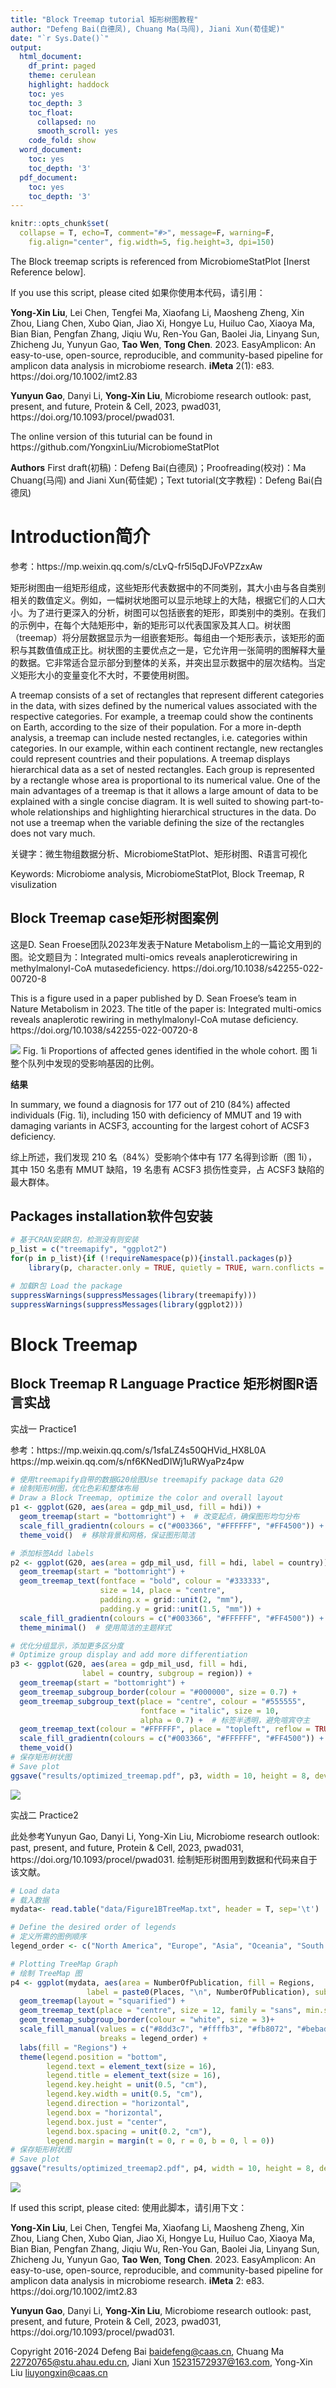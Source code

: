 ---
title: "Block Treemap tutorial 矩形树图教程"
author: "Defeng Bai(白德凤), Chuang Ma(马闯), Jiani Xun(荀佳妮)"
date: "`r Sys.Date()`"
output:
  html_document:
    df_print: paged
    theme: cerulean
    highlight: haddock
    toc: yes
    toc_depth: 3
    toc_float:
      collapsed: no
      smooth_scroll: yes
    code_fold: show
  word_document:
    toc: yes
    toc_depth: '3'
  pdf_document:
    toc: yes
    toc_depth: '3'
---

```{r setup, include=FALSE}
knitr::opts_chunk$set(
  collapse = T, echo=T, comment="#>", message=F, warning=F,
	fig.align="center", fig.width=5, fig.height=3, dpi=150)
```



The Block treemap scripts is referenced from MicrobiomeStatPlot [Inerst Reference below].

If you use this script, please cited 如果你使用本代码，请引用：

**Yong-Xin Liu**, Lei Chen, Tengfei Ma, Xiaofang Li, Maosheng Zheng, Xin Zhou, Liang Chen, Xubo Qian, Jiao Xi, Hongye Lu, Huiluo Cao, Xiaoya Ma, Bian Bian, Pengfan Zhang, Jiqiu Wu, Ren-You Gan, Baolei Jia, Linyang Sun, Zhicheng Ju, Yunyun Gao, **Tao Wen**, **Tong Chen**. 2023. EasyAmplicon: An easy-to-use, open-source, reproducible, and community-based pipeline for amplicon data analysis in microbiome research. **iMeta** 2(1): e83. https://doi.org/10.1002/imt2.83

**Yunyun Gao**, Danyi Li, **Yong-Xin Liu**, Microbiome research outlook: past, present, and future, Protein & Cell, 2023, pwad031, https://doi.org/10.1093/procel/pwad031. 

The online version of this tuturial can be found in https://github.com/YongxinLiu/MicrobiomeStatPlot


**Authors**
First draft(初稿)：Defeng Bai(白德凤)；Proofreading(校对)：Ma Chuang(马闯) and Jiani Xun(荀佳妮)；Text tutorial(文字教程)：Defeng Bai(白德凤)


# Introduction简介

参考：https://mp.weixin.qq.com/s/cLvQ-fr5l5qDJFoVPZzxAw

矩形树图由一组矩形组成，这些矩形代表数据中的不同类别，其大小由与各自类别相关的数值定义。例如，一幅树状地图可以显示地球上的大陆，根据它们的人口大小。为了进行更深入的分析，树图可以包括嵌套的矩形，即类别中的类别。在我们的示例中，在每个大陆矩形中，新的矩形可以代表国家及其人口。树状图（treemap）将分层数据显示为一组嵌套矩形。每组由一个矩形表示，该矩形的面积与其数值值成正比。树状图的主要优点之一是，它允许用一张简明的图解释大量的数据。它非常适合显示部分到整体的关系，并突出显示数据中的层次结构。当定义矩形大小的变量变化不大时，不要使用树图。

A treemap consists of a set of rectangles that represent different categories in the data, with sizes defined by the numerical values associated with the respective categories. For example, a treemap could show the continents on Earth, according to the size of their population. For a more in-depth analysis, a treemap can include nested rectangles, i.e. categories within categories. In our example, within each continent rectangle, new rectangles could represent countries and their populations. A treemap displays hierarchical data as a set of nested rectangles. Each group is represented by a rectangle whose area is proportional to its numerical value. One of the main advantages of a treemap is that it allows a large amount of data to be explained with a single concise diagram. It is well suited to showing part-to-whole relationships and highlighting hierarchical structures in the data. Do not use a treemap when the variable defining the size of the rectangles does not vary much.


关键字：微生物组数据分析、MicrobiomeStatPlot、矩形树图、R语言可视化

Keywords: Microbiome analysis, MicrobiomeStatPlot, Block Treemap, R visulization



## Block Treemap case矩形树图案例

这是D. Sean Froese团队2023年发表于Nature Metabolism上的一篇论文用到的图。论文题目为：Integrated multi-omics reveals anapleroticrewiring in methylmalonyl-CoA mutasedeficiency. https://doi.org/10.1038/s42255-022-00720-8

This is a figure used in a paper published by D. Sean Froese's team in Nature Metabolism in 2023. The title of the paper is: Integrated multi-omics reveals anaplerotic rewiring in methylmalonyl-CoA mutase deficiency. https://doi.org/10.1038/s42255-022-00720-8


![](e1.BlockTreeMap01.jpg)
Fig. 1i Proportions of affected genes identified in the whole cohort.
图 1i 整个队列中发现的受影响基因的比例。


**结果**

In summary, we found a diagnosis for 177 out of 210 (84%) affected individuals (Fig. 1i), including 150 with deficiency of MMUT and 19 with damaging variants in ACSF3, accounting  for the largest cohort of ACSF3 deficiency.

综上所述，我们发现 210 名（84%）受影响个体中有 177 名得到诊断（图 1i），其中 150 名患有 MMUT 缺陷，19 名患有 ACSF3 损伤性变异，占 ACSF3 缺陷的最大群体。


## Packages installation软件包安装

```{r}
# 基于CRAN安装R包，检测没有则安装
p_list = c("treemapify", "ggplot2")
for(p in p_list){if (!requireNamespace(p)){install.packages(p)}
    library(p, character.only = TRUE, quietly = TRUE, warn.conflicts = FALSE)}

# 加载R包 Load the package
suppressWarnings(suppressMessages(library(treemapify)))
suppressWarnings(suppressMessages(library(ggplot2)))
```


# Block Treemap

## Block Treemap R Language Practice 矩形树图R语言实战

实战一
Practice1

参考：https://mp.weixin.qq.com/s/1sfaLZ4s50QHVid_HX8L0A
https://mp.weixin.qq.com/s/nf6KNedDIWj1uRWyaPz4pw

```{r, Block Treemap, fig.show='asis', fig.width=4, fig.height=2.5}
# 使用treemapify自带的数据G20绘图Use treemapify package data G20
# 绘制矩形树图，优化色彩和整体布局
# Draw a Block Treemap, optimize the color and overall layout
p1 <- ggplot(G20, aes(area = gdp_mil_usd, fill = hdi)) +
  geom_treemap(start = "bottomright") +  # 改变起点，确保图形均匀分布
  scale_fill_gradientn(colours = c("#003366", "#FFFFFF", "#FF4500")) +  # 使用更具对比度的颜色
  theme_void()  # 移除背景和网格，保证图形简洁

# 添加标签Add labels
p2 <- ggplot(G20, aes(area = gdp_mil_usd, fill = hdi, label = country)) +
  geom_treemap(start = "bottomright") +
  geom_treemap_text(fontface = "bold", colour = "#333333",  
                    size = 14, place = "centre", 
                    padding.x = grid::unit(2, "mm"), 
                    padding.y = grid::unit(1.5, "mm")) + 
  scale_fill_gradientn(colours = c("#003366", "#FFFFFF", "#FF4500")) +  
  theme_minimal()  # 使用简洁的主题样式

# 优化分组显示，添加更多区分度
# Optimize group display and add more differentiation
p3 <- ggplot(G20, aes(area = gdp_mil_usd, fill = hdi, 
                label = country, subgroup = region)) +
  geom_treemap(start = "bottomright") +
  geom_treemap_subgroup_border(colour = "#000000", size = 0.7) +
  geom_treemap_subgroup_text(place = "centre", colour = "#555555", 
                             fontface = "italic", size = 10, 
                             alpha = 0.7) +  # 标签半透明，避免喧宾夺主
  geom_treemap_text(colour = "#FFFFFF", place = "topleft", reflow = TRUE) +  
  scale_fill_gradientn(colours = c("#003366", "#FFFFFF", "#FF4500")) + 
  theme_void() 
# 保存矩形树状图
# Save plot
ggsave("results/optimized_treemap.pdf", p3, width = 10, height = 8, device = "pdf")
```


![](optimized_treemap_00.png)


实战二
Practice2

此处参考Yunyun Gao, Danyi Li, Yong-Xin Liu, Microbiome research outlook: past, present, and future, Protein & Cell, 2023, pwad031, https://doi.org/10.1093/procel/pwad031. 绘制矩形树图用到数据和代码来自于该文献。


```{r, Block Treemap2, fig.show='asis', fig.width=4, fig.height=2.5}
# Load data
# 载入数据
mydata<- read.table("data/Figure1BTreeMap.txt", header = T, sep='\t')

# Define the desired order of legends
# 定义所需的图例顺序
legend_order <- c("North America", "Europe", "Asia", "Oceania", "South America", "Africa", "Others")

# Plotting TreeMap Graph
# 绘制 TreeMap 图
p4 <- ggplot(mydata, aes(area = NumberOfPublication, fill = Regions,
                 label = paste0(Places, "\n", NumberOfPublication), subgroup = Regions)) +
  geom_treemap(layout = "squarified") +
  geom_treemap_text(place = "centre", size = 12, family = "sans", min.size = 12, alpha = 0.5, colour = 'black') +
  geom_treemap_subgroup_border(colour = "white", size = 3)+
  scale_fill_manual(values = c("#8dd3c7", "#ffffb3", "#fb8072", "#bebada", "#80b1d3", "#fdb462", "#b3de69"),
                    breaks = legend_order) +
  labs(fill = "Regions") +
  theme(legend.position = "bottom",
        legend.text = element_text(size = 16),
        legend.title = element_text(size = 16),
        legend.key.height = unit(0.5, "cm"),
        legend.key.width = unit(0.5, "cm"),
        legend.direction = "horizontal",
        legend.box = "horizontal",
        legend.box.just = "center",
        legend.box.spacing = unit(0.2, "cm"),
        legend.margin = margin(t = 0, r = 0, b = 0, l = 0))
# 保存矩形树状图
# Save plot
ggsave("results/optimized_treemap2.pdf", p4, width = 10, height = 8, device = "pdf")
```


![](Figure1BTreeMap.jpg)



If used this script, please cited:
使用此脚本，请引用下文：

**Yong-Xin Liu**, Lei Chen, Tengfei Ma, Xiaofang Li, Maosheng Zheng, Xin Zhou, Liang Chen, Xubo Qian, Jiao Xi, Hongye Lu, Huiluo Cao, Xiaoya Ma, Bian Bian, Pengfan Zhang, Jiqiu Wu, Ren-You Gan, Baolei Jia, Linyang Sun, Zhicheng Ju, Yunyun Gao, **Tao Wen**, **Tong Chen**. 2023. EasyAmplicon: An easy-to-use, open-source, reproducible, and community-based pipeline for amplicon data analysis in microbiome research. **iMeta** 2: e83. https://doi.org/10.1002/imt2.83

**Yunyun Gao**, Danyi Li, **Yong-Xin Liu**, Microbiome research outlook: past, present, and future, Protein & Cell, 2023, pwad031, https://doi.org/10.1093/procel/pwad031. 

Copyright 2016-2024 Defeng Bai <baidefeng@caas.cn>, Chuang Ma <22720765@stu.ahau.edu.cn>, Jiani Xun <15231572937@163.com>, Yong-Xin Liu <liuyongxin@caas.cn>
